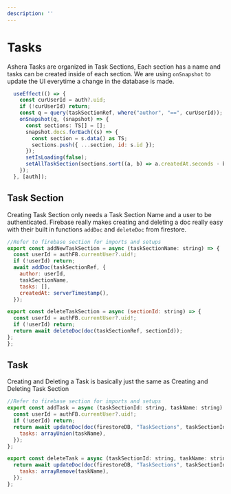 ```yaml
---
description: ''
---
```


# Tasks

Ashera Tasks are organized in Task Sections, Each section has a name and tasks can be created inside of each section.
We are using `onSnapshot` to update the UI everytime a change in the database is made.

```jsx
  useEffect(() => {
    const curUserId = auth?.uid;
    if (!curUserId) return;
    const q = query(taskSectionRef, where("author", "==", curUserId));
    onSnapshot(q, (snapshot) => {
      const sections: TS[] = [];
      snapshot.docs.forEach((s) => {
        const section = s.data() as TS;
        sections.push({ ...section, id: s.id });
      });
      setIsLoading(false);
      setAllTaskSection(sections.sort((a, b) => a.createdAt.seconds - b.createdAt.seconds));
    });
  }, [auth]);
```

## Task Section

Creating Task Section only needs a Task Section Name and a user to be authenticated. Firebase really makes creating and deleting a doc really easy with their built in functions `addDoc` and `deleteDoc` from firestore.

```jsx
//Refer to firebase section for imports and setups
export const addNewTaskSection = async (taskSectionName: string) => {
  const userId = authFB.currentUser?.uid!;
  if (!userId) return;
  await addDoc(taskSectionRef, {
    author: userId,
    taskSectionName,
    tasks: [],
    createdAt: serverTimestamp(),
  });

export const deleteTaskSection = async (sectionId: string) => {
  const userId = authFB.currentUser?.uid!;
  if (!userId) return;
  return await deleteDoc(doc(taskSectionRef, sectionId));
};
};
```

## Task

Creating and Deleting a Task is basically just the same as Creating and Deleting Task Section

```jsx
//Refer to firebase section for imports and setups
export const addTask = async (taskSectionId: string, taskName: string) => {
  const userId = authFB.currentUser?.uid!;
  if (!userId) return;
  return await updateDoc(doc(firestoreDB, "TaskSections", taskSectionId), {
    tasks: arrayUnion(taskName),
  });
};

export const deleteTask = async (taskSectionId: string, taskName: string) => {
  return await updateDoc(doc(firestoreDB, "TaskSections", taskSectionId), {
    tasks: arrayRemove(taskName),
  });
};
```
